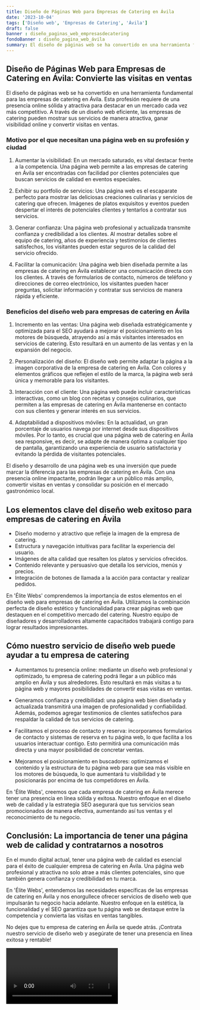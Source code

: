```yaml
---
title: Diseño de Páginas Web para Empresas de Catering en Ávila
date: '2023-10-04'
tags: ['Diseño web', 'Empresas de Catering', 'Ávila']
draft: false
banner : diseño_paginas_web_empresasdecatering
fondoBanner : diseño_pagina_web_ávila
summary: El diseño de páginas web se ha convertido en una herramienta fundamental para las empresas de catering en Ávila. Esta profesión requiere de una presencia online sólida y atractiva para destacar en un mercado cada vez más competitivo. A través de un diseño web eficiente, las empresas de catering pueden mostrar sus servicios de manera atractiva, ganar visibilidad online y convertir visitas en ventas.
---
```


## Diseño de Páginas Web para Empresas de Catering en Ávila: Convierte las visitas en ventas

El diseño de páginas web se ha convertido en una herramienta fundamental para las empresas de catering en Ávila. Esta profesión requiere de una presencia online sólida y atractiva para destacar en un mercado cada vez más competitivo. A través de un diseño web eficiente, las empresas de catering pueden mostrar sus servicios de manera atractiva, ganar visibilidad online y convertir visitas en ventas.

### Motivo por el que necesitan una página web en su profesión y ciudad

1. Aumentar la visibilidad: En un mercado saturado, es vital destacar frente a la competencia. Una página web permite a las empresas de catering en Ávila ser encontradas con facilidad por clientes potenciales que buscan servicios de calidad en eventos especiales.

2. Exhibir su portfolio de servicios: Una página web es el escaparate perfecto para mostrar las deliciosas creaciones culinarias y servicios de catering que ofrecen. Imágenes de platos exquisitos y eventos pueden despertar el interés de potenciales clientes y tentarlos a contratar sus servicios.

3. Generar confianza: Una página web profesional y actualizada transmite confianza y credibilidad a los clientes. Al mostrar detalles sobre el equipo de catering, años de experiencia y testimonios de clientes satisfechos, los visitantes pueden estar seguros de la calidad del servicio ofrecido.

4. Facilitar la comunicación: Una página web bien diseñada permite a las empresas de catering en Ávila establecer una comunicación directa con los clientes. A través de formularios de contacto, números de teléfono y direcciones de correo electrónico, los visitantes pueden hacer preguntas, solicitar información y contratar sus servicios de manera rápida y eficiente.

### Beneficios del diseño web para empresas de catering en Ávila

1. Incremento en las ventas: Una página web diseñada estratégicamente y optimizada para el SEO ayudará a mejorar el posicionamiento en los motores de búsqueda, atrayendo así a más visitantes interesados en servicios de catering. Esto resultará en un aumento de las ventas y en la expansión del negocio.

2. Personalización del diseño: El diseño web permite adaptar la página a la imagen corporativa de la empresa de catering en Ávila. Con colores y elementos gráficos que reflejen el estilo de la marca, la página web será única y memorable para los visitantes.

3. Interacción con el cliente: Una página web puede incluir características interactivas, como un blog con recetas y consejos culinarios, que permiten a las empresas de catering en Ávila mantenerse en contacto con sus clientes y generar interés en sus servicios.

4. Adaptabilidad a dispositivos móviles: En la actualidad, un gran porcentaje de usuarios navega por internet desde sus dispositivos móviles. Por lo tanto, es crucial que una página web de catering en Ávila sea responsive, es decir, se adapte de manera óptima a cualquier tipo de pantalla, garantizando una experiencia de usuario satisfactoria y evitando la pérdida de visitantes potenciales.

El diseño y desarrollo de una página web es una inversión que puede marcar la diferencia para las empresas de catering en Ávila. Con una presencia online impactante, podrán llegar a un público más amplio, convertir visitas en ventas y consolidar su posición en el mercado gastronómico local.

<GifSeo />

<Cta />

## Los elementos clave del diseño web exitoso para empresas de catering en Ávila

- Diseño moderno y atractivo que refleje la imagen de la empresa de catering.
- Estructura y navegación intuitivas para facilitar la experiencia del usuario.
- Imágenes de alta calidad que resalten los platos y servicios ofrecidos.
- Contenido relevante y persuasivo que detalla los servicios, menús y precios.
- Integración de botones de llamada a la acción para contactar y realizar pedidos.

En 'Élite Webs' comprendemos la importancia de estos elementos en el diseño web para empresas de catering en Ávila. Utilizamos la combinación perfecta de diseño estético y funcionalidad para crear páginas web que destaquen en el competitivo mercado del catering. Nuestro equipo de diseñadores y desarrolladores altamente capacitados trabajará contigo para lograr resultados impresionantes.

## Cómo nuestro servicio de diseño web puede ayudar a tu empresa de catering

- Aumentamos tu presencia online: mediante un diseño web profesional y optimizado, tu empresa de catering podrá llegar a un público más amplio en Ávila y sus alrededores. Esto resultará en más visitas a tu página web y mayores posibilidades de convertir esas visitas en ventas.

- Generamos confianza y credibilidad: una página web bien diseñada y actualizada transmitirá una imagen de profesionalidad y confiabilidad. Además, podemos agregar testimonios de clientes satisfechos para respaldar la calidad de tus servicios de catering.

- Facilitamos el proceso de contacto y reserva: incorporamos formularios de contacto y sistemas de reserva en tu página web, lo que facilita a los usuarios interactuar contigo. Esto permitirá una comunicación más directa y una mayor posibilidad de concretar ventas.

- Mejoramos el posicionamiento en buscadores: optimizamos el contenido y la estructura de tu página web para que sea más visible en los motores de búsqueda, lo que aumentará tu visibilidad y te posicionarás por encima de tus competidores en Ávila.

En 'Élite Webs', creemos que cada empresa de catering en Ávila merece tener una presencia en línea sólida y exitosa. Nuestro enfoque en el diseño web de calidad y la estrategia SEO asegurará que tus servicios sean promocionados de manera efectiva, aumentando así tus ventas y el reconocimiento de tu negocio.

## Conclusión: La importancia de tener una página web de calidad y contratarnos a nosotros

En el mundo digital actual, tener una página web de calidad es esencial para el éxito de cualquier empresa de catering en Ávila. Una página web profesional y atractiva no solo atrae a más clientes potenciales, sino que también genera confianza y credibilidad en tu marca.

En 'Élite Webs', entendemos las necesidades específicas de las empresas de catering en Ávila y nos enorgullece ofrecer servicios de diseño web que impulsarán tu negocio hacia adelante. Nuestro enfoque en la estética, la funcionalidad y el SEO garantiza que tu página web se destaque entre la competencia y convierta las visitas en ventas tangibles.

No dejes que tu empresa de catering en Ávila se quede atrás. ¡Contrata nuestro servicio de diseño web y asegúrate de tener una presencia en línea exitosa y rentable!

<Video />

<CtaBot job='Empresas de Catering' city='Ávila'/>

<Gmaps query='Ávila+españa+maps' />